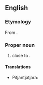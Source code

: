 {{also|Kata Tjuṯa}}
==English==

===Etymology===
From {{bor|en|pjt|Kata Tjuṯa}}.

===Proper noun===
{{en-proper noun|head=Kata Tjuta}}

# {{place|en|rock formation|in central|c/Australia}} close to {{l|en|[[Uluru]], formerly known as [[The Olgas]]}}.
#: {{syn|en|The Olgas}}

====Translations====
{{trans-top|rock formation}}
* Pitjantjatjara: {{t|pjt|Kata Tjuṯa}}
{{trans-mid}}
{{trans-bottom}}